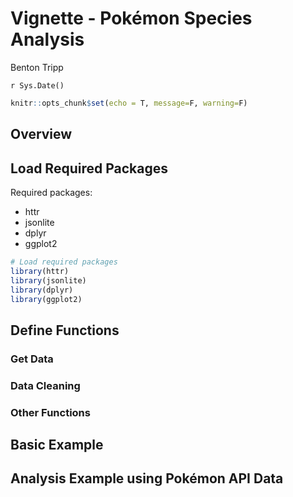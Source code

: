 # Vignette - Pokémon Species Analysis

Benton Tripp

`r Sys.Date()`

```r
knitr::opts_chunk$set(echo = T, message=F, warning=F)
```

## Overview

## Load Required Packages

Required packages:

- httr
- jsonlite
- dplyr
- ggplot2

```r
# Load required packages
library(httr)
library(jsonlite)
library(dplyr)
library(ggplot2)
```

## Define Functions

### Get Data

### Data Cleaning

### Other Functions

## Basic Example

## Analysis Example using Pokémon API Data

